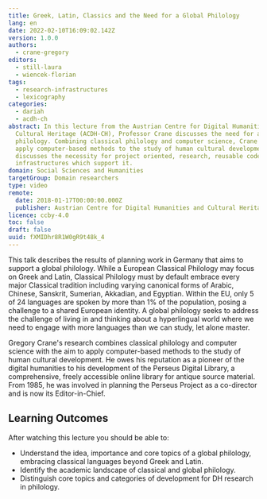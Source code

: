 ```yaml
---
title: Greek, Latin, Classics and the Need for a Global Philology
lang: en
date: 2022-02-10T16:09:02.142Z
version: 1.0.0
authors:
  - crane-gregory
editors:
  - still-laura
  - wiencek-florian
tags:
  - research-infrastructures
  - lexicography
categories:
  - dariah
  - acdh-ch
abstract: In this lecture from the Austrian Centre for Digital Humanities and
  Cultural Heritage (ACDH-CH), Professor Crane discusses the need for a global
  philology. Combining classical philology and computer science, Crane aims to
  apply computer-based methods to the study of human cultural development. He
  discusses the necessity for project oriented, research, reusable code and
  infrastructures which support it.
domain: Social Sciences and Humanities
targetGroup: Domain researchers
type: video
remote:
  date: 2018-01-17T00:00:00.000Z
  publisher: Austrian Centre for Digital Humanities and Cultural Heritage (ACDH-CH)
licence: ccby-4.0
toc: false
draft: false
uuid: fXMIDhr8R1W0gR9t48k_4
---
```

This talk describes the results of planning work in Germany that aims to support a global philology. While a European Classical Philology may focus on Greek and Latin, Classical Philology must by default embrace every major Classical tradition including varying canonical forms of Arabic, Chinese, Sanskrit, Sumerian, Akkadian, and Egyptian. Within the EU, only 5 of 24 languages are spoken by more than 1% of the population, posing a challenge to a shared European identity. A global philology seeks to address the challenge of living in and thinking about a hyperlingual world where we need to engage with more languages than we can study, let alone master.

Gregory Crane's research combines classical philology and computer science with the aim to apply computer-based methods to the study of human cultural development. He owes his reputation as a pioneer of the digital humanities to his development of the Perseus Digital Library, a comprehensive, freely accessible online library for antique source material. From 1985, he was involved in planning the Perseus Project as a co-director and is now its Editor-in-Chief.



## Learning Outcomes

After watching this lecture you should be able to:

- Understand the idea, importance and core topics of a global philology, embracing classical languages beyond Greek and Latin.
- Identify the academic landscape of classical and global philology.
- Distinguish core topics and categories of development for DH research in philology.







<VideoCard provider="youtube" id="AOc9LJXwZCE" title="ACDH-CH Lecture 3.2 – Gregory Crane – Greek, Latin, Classics and the Need for a Global Philology" subtitle="Click here to view" image="images/acdh-logo.png" />
